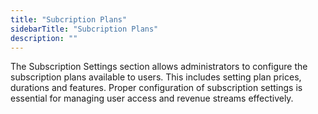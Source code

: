 ```yaml
---
title: "Subcription Plans"
sidebarTitle: "Subcription Plans"
description: ""
---
```


The Subscription Settings section allows administrators to configure the subscription plans available to users. This includes setting plan prices, durations and features. Proper configuration of subscription settings is essential for managing user access and revenue streams effectively.

